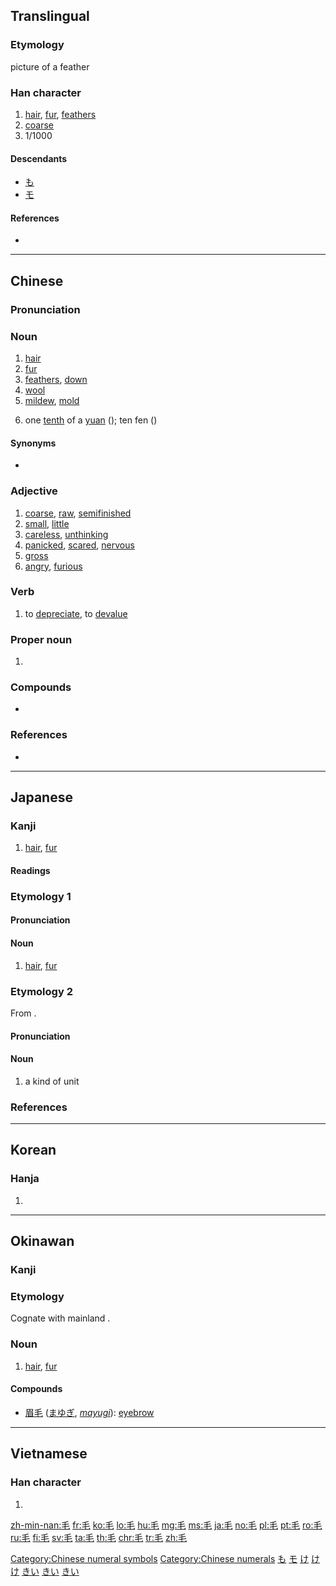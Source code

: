 ==Translingual==
{{stroke order|type=animate}}

===Etymology===
{{Han etyl}}
{{liushu|p}} picture of a feather

===Han character===
{{Han char|rn=82|rad=毛|as=00|sn=4|four=20714|canj=HQU}}

# [[hair]], [[fur]], [[feather]]s
# [[coarse]]
# 1/1000

====Descendants====
* [[も]]
* [[モ]]

====References====
* {{Han ref|kx=0591.220|dkj=16772|dj=0983.260|hdz=31994.010|uh=6BDB|ud=27611|bh=A4F2|bd=42226}}

[[Category:Chinese numeral symbols]]
[[Category:Chinese numerals]]

[[Category:Han characters from which hiragana were derived|も]]
[[Category:Han characters from which katakana were derived|モ]]

----

==Chinese==
{{zh-forms}}

===Pronunciation===
{{zh-pron
|m=máo
|c=mou4
|h=pfs=mô
|mn=mn̂g/mo͘/mâu/mô͘
|mn_note=mn̂g - vernacular (Quanzhou, Xiamen, most of Taiwan); mo͘ - vernacular (Zhangzhou, Yilan, Tainan); mâu - vernacular (Quanzhou, Xiamen); mô͘ - literary (including surname)
|w=
|mc=y
|oc=y
|ma=y
|cat=n,a,v}}

===Noun===
{{zh-noun}}

# [[hair]]
# [[fur]]
# [[feather]]s, [[down]]
# [[wool]]
# [[mildew]], [[mold]]
# {{lb|zh|informal}} one [[tenth]] of a [[yuan]] ({{zh-l|元}}); ten fen ({{zh-l|分}})

====Synonyms====
* {{sense|one tenth of a yuan}} {{zh-l|角}}

===Adjective===
{{zh-adj}}

# [[coarse]], [[raw]], [[semifinished]]
# [[small]], [[little]]
# [[careless]], [[unthinking]]
# [[panicked]], [[scared]], [[nervous]]
# [[gross]]
# [[angry]], [[furious]]

===Verb===
{{zh-verb}}

# {{lb|zh|of|_|currency}} to [[depreciate]], to [[devalue]]

===Proper noun===
{{zh-proper noun}}

# {{surname|lang=zh}}
#: {{zh-x|^毛 ^澤東|{{w|Mao Zedong}}}}

===Compounds===
* {{zh-l|毛蟲}}

===References===
* {{R:cedict}}

----

==Japanese==

===Kanji===
{{ja-kanji|grade=2|rs=毛00}}

# [[hair]], [[fur]]

====Readings====
{{ja-readings|goon=[[もう]] (mō)|kanon=[[ぼう]] (bō)|kun=[[け]] (ke)}}

===Etymology 1===
{{ja-kanjitab|け|yomi=k}}

====Pronunciation====
{{ja-pron|yomi=k|け|acc=0|acc_ref=DJR,NHK}}

====Noun====
{{ja-noun|け}}

# [[hair]], [[fur]]

===Etymology 2===
{{ja-kanjitab|もう|yomi=o}}
From {{etyl|ltc|ja|sort=もう}} {{m|zh|毛|tr=maw}}.

====Pronunciation====
{{ja-pron|yomi=goon|もう|acc=1|acc_ref=DJR,NHK}}

====Noun====
{{ja-noun|もう}}

# a kind of unit

===References===
<references/>

[[Category:ja:Anatomy|け]]
[[Category:ja:Hair|け]]
[[Category:ja:Fibers|け]]

----

==Korean==

===Hanja===
{{ko-hanja|hangeul=모|eumhun=털|rv=mo|mr=mo|y=mo}}

# {{defn|lang=ko|sort=毛00}}

----

==Okinawan==

===Kanji===
{{head|ryu|kanji|hiragana|きー|romaji|kii}}

===Etymology===
Cognate with mainland {{cog|ja|毛|tr=ke}}.

===Noun===
{{head|ryu|noun|hiragana|きー|romaji|kii}}

# [[hair]], [[fur]]

====Compounds====
{{der-top|Compounds}}
* [[眉毛]] ([[まゆぎ]], ''[[mayugi]]''): [[eyebrow]]
{{der-bottom}}

[[Category:ryu:Anatomy|きい]]
[[Category:ryu:Hair|きい]]
[[Category:ryu:Fibers|きい]]

----

==Vietnamese==

===Han character===
{{vi-hantu|[[mao]], [[mau]], [[mào]]|rs=毛00}}

# {{defn|lang=vi|sort=毛00}}

[[Category:CJKV radicals| ]]

[[zh-min-nan:毛]]
[[fr:毛]]
[[ko:毛]]
[[lo:毛]]
[[hu:毛]]
[[mg:毛]]
[[ms:毛]]
[[ja:毛]]
[[no:毛]]
[[pl:毛]]
[[pt:毛]]
[[ro:毛]]
[[ru:毛]]
[[fi:毛]]
[[sv:毛]]
[[ta:毛]]
[[th:毛]]
[[chr:毛]]
[[tr:毛]]
[[zh:毛]]